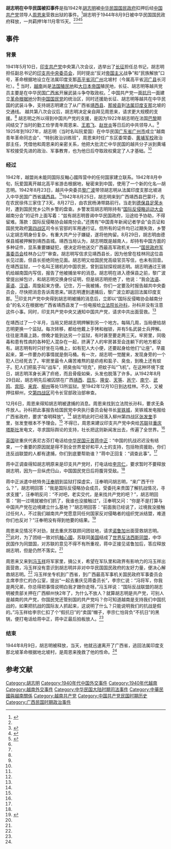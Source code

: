 '''胡志明在中华民国被扣事件'''是指1942年[[胡志明|胡志明]]被[[中华民国|中华民国]][[国民政府|国民政府]]扣押后经[[中国共产党|中国共产党]]领导人[[周恩来|周恩来]]营救出狱的事件。<ref name="tiger" >{{cite journal | language =zh-hans | author =孙纯福 | title =《68年前，周恩来出手营救胡志明》| journal =《[[老年人_(杂志)|老年人]]》 | volume =第12期 | year = 2012年 | pages =第42-43页  | issn =1007-2616  }}</ref>胡志明于1944年8月9日被中华民国国民政府释放，一共羁押1年11月零15天。<ref name="tiger" /><ref name="fs" >{{cite web |url=http://news.ifeng.com/history/zhongguojindaishi/detail_2013_06/03/26011137_0.shtml |title= 胡志明被国民党逮捕 因无钱有身份被疑是共产党大官|accessdate=2012 |publisher=凤凰网 |work= |language=zh-hans}}</ref><ref name="sz">{{cite web|url=http://www.sznews.com/culture/content/2011-06/17/content_5748962_4.htm|title=胡志明被国民党逮捕的真相：无钱有身份被疑是共产党大官|accessdate=2011|publisher=深圳新闻网|work=|language=zh-hans|deadurl=yes|archiveurl=https://web.archive.org/web/20170202070628/http://www.sznews.com/culture/content/2011-06/17/content_5748962_4.htm|archivedate=2017年2月2日|df=}}</ref><ref name="rm" >{{cite web |url=http://gx.people.com.cn/GB/179485/14930357.html |title=胡志明被国民党逮捕的真相：被疑是共产党大官 |accessdate=2011 |publisher=人民网 |work= |language=zh-hans}}</ref>

==事件==
===背景===
1941年5月10日，[[印支共产党|印支共产党]]中央第八次会议，选举出了[[长征_(政治人物)|长征]]担任总书记，胡志明担任副总书记的[[印支共中央委员会|印支共中央委员会]]，同时提出“反对[[帝国主义|帝国主义]]战争”和“民族解放”口号，革命根据地设立在法属印度支那[[高平省|高平省]][[河广县|河广州]]北坡村（今属高平省[[河广县|河广县]]长河社）。<ref name="tiger" />
当时，[[越南|越南]]尚是[[法国|法国]][[殖民地|殖民地]]和[[大日本帝国|大日本帝国]]殖民地，长征、胡志明等越共党员主要是在中华民国[[广西省|广西省]]开展武装斗争夺取政权。<ref name="tiger" />
中国共产党一面[[抗日救亡运动|抗日]]一面建立[[革命根据地|革命根据地]]分割[[中国国民党|中国国民党]]的统治区，同时还援助长征、胡志明等越共在中华民国的武装斗争，支持胡志明建立了从广西省[[靖西县|靖西县]]、[[那坡县|那坡县]]到[[法属印度支那|法属印度支那]]北坡的交通线。
越共第八次会议后，胡志明决定亲自拜见周恩来，请求更大规模的支援。<ref name="tiger" />
胡志明之所以得到中国共产党的支援，是因为1922年胡志明在法国[[巴黎|巴黎]]期间结交了当时的勤工俭学青年周恩来、[[王若飞|王若飞]]、[[赵世炎|赵世炎]]等日后的中共领导人。<ref name="tiger" />
1925年到1927年，胡志明（当时名叫阮爱国）在中华民国[[广东省|广东省]][[广州市|广州市]]成立“越南青年革命同志会”、“特别政治训练班”，周恩来时任广东区委常委、[[黄埔军校|黄埔军校]]政治部主任，凭借他和周恩来的亲密关系，他把大批流亡中华民国的越共分子派到黄埔军校接受先进的政治、军事教育，也为他日后夺取政权奠定了人才基础。<ref name="tiger" />

===经过===
1942年，越盟尚未能同国际反軸心國阵营中的任何国家建立联系。1942年8月中旬，阮爱国离开越北高平省游击根据地，秘密来到中国，使用了一个新的化名―胡志明。1942年8月23日，越共中央委员[[黎广波|黎广波]]带领胡志明从法属印度支那北坡进入中华民国广西省[[靖西县|靖西县]]。<ref name="tiger" />1942年8月25日，胡志明来到广西靖西县巴蒙圩，先在农民徐伟三家住了3天。8月27日，由农民杨涛带路前行。当走到[[德保县|德保县]][[足荣乡|足荣乡]]时，遭到国民党乡公所乡警的盘查。乡警发现胡志明除持有“[[国际反侵略运动大会|国际反侵略运动大会]]越南分会”的证件上面写着：“兹有胡志明晋谒中华民国政府，沿途给予协助，不得留难。落款：国际反侵略协会越南分会。”还携有“中国青年新闻记者学会”会员证和国民党政府[[第四战区|第四战区]]司令长官部的军用通行证。但所有的证件均已过期失效，乡警认定胡志明身份复杂，有重大共产分子嫌疑，遂将他拘留。8月29日，胡志明由德保县城被押解到靖西县城。靖西当局认为，胡志明既是越南人，却持有中国方面的多种证件，显系重要嫌疑犯，便决定将他送交广西最高军政机关――“[[国民政府军事委员会|国民政府军事委员会]]桂林办公厅”审查。胡志明写信求见靖西县长，因为他曾在桂林同这位县长见过面，但县长拒绝同他见面。胡志明又给国民党高级官员写信，也未有回音。在靖西监狱，一个名叫王锡机的中国农民，曾到监狱探视胡志明。胡志明通过王锡机给越南国内写信，报告了他被捕坐牢的消息。胡志明在进入德保县之前，黎广波曾提出掉包计，和胡志明交换身份证明，但是胡志明拒绝了，他说：“我会[[法语|法语]]、[[英语|英语]]、[[普通话|汉语]]，周旋起来方便。记住，万一我被捕，你们一定要及时报告越共中央委员会，尽快把消息告诉周恩来。”胡志明遭到逮捕后，黎广波立即返回法属印度支那。<ref name="tiger" />印支共产党中央得到胡志明被捕的消息后，立即以“国际反侵略协会越南分会”的名义在根据地广西省靖西县发了一份电报给[[中华民国立法院院长|立法院长]][[孙科|孙科]]，孙科并没有注意这件小事。同时，印支共产党中央又通知中国共产党，请求中共出面营救。<ref name="tiger" />

在靖西过了一个半月，当局又把胡志明押解到另一个地方。每隔几周，当局便给胡志明更换一个监狱。每次转移，都给他戴上手铐和枷锁，并有5名武装士兵押解。往往是清晨上路，傍晚才能到达另一个监狱，有时甚至要走两三天。牢房里，同吸毒和患有性病的各种犯人混杂在一起，挤满了人的牢房甚至会连躺下的地方都没有。胡志明有时只好坐在马桶上，如有犯人大小便，还要起身给他们“让座”。早晨起来，第一件要办的事情就是倒马桶。有一次，胡志明一觉醒来，发现身旁的一个犯人已经死去了。牢房里最令人痛苦难熬的是疥疮和虱子、臭虫，到晚上还有蚊子。犯人们把虱子叫“战车”，把臭虫叫“坦克”，把蚊子叫“飞机”。在这种环境下度日，胡志明浑身长满了疥疮，而且骨瘦如柴，头发也脱落了许多。从1942年8月29日起，胡志明先后被囚禁在广西[[靖西|靖西]]、[[田东|田东]]、[[隆安|隆安]]、[[天等|天等]]、[[邕宁|邕宁]]、[[南宁|南宁]]、[[武鸣|武鸣]]、[[宾阳|宾阳]]、[[来宾|来宾]]、[[柳州|柳州]]等处13所监狱。至1942年12月10日到达桂林。不久，又被押往柳州，交[[第四战区|第四战区]]司令长官部政治部审查。

12月6日，周恩来得知胡志明被逮捕的消息。周恩来找到立法院长孙科，要求无条件放人。孙科把此事报告给国民党中央执行委员会秘书长[[吴铁城|吴铁城]]，吴铁城发电报给广西省政府，要求“查明释放”。<ref name="tiger" />
胡志明此时已经落入柳州第四战区[[张发奎|张发奎]]手里，张发奎根本不予理会。<ref name="tiger" />
不得已，周恩来建议印支共产党中央给[[苏联|苏联]]驻[[重庆|重庆]][[塔斯社|塔斯社]]发电文，寻求国际舆论的支持，社长{{tsl|ru|Хавинсон, Яков Семёнович|赫尼古}}把这则新闻发出去，传遍了全世界。<ref name="tiger" />

[[英国|英国]]驻重庆代表尼古芬打电话给[[中华民国总统|中华民国元首]][[蒋中正|蒋中正]]：“中国的抗战迟迟没有结束，一个重要的原因就是得不到全世界爱好和平人士的支持，包括物资援助，你们连反战联盟的人都有逮捕，你们到底要帮助谁？”蒋中正回复：“调查此事”。<ref name="tiger" />

蒋中正调查得知胡志明原来是印支共产党时，打电话给[[李宗仁|李宗仁]]，要求暂时不要释放胡志明，因为一旦纵虎归山，中国国民党日后将腹背受敌。<ref name="tiger" />

蒋中正派遣中统特务[[汪奉明|汪奉明]]到监狱打探虚实，汪奉明问胡志明，“来广西干什么？”，胡志明回答：“我是国际反侵略协会成员，受委托来贵国了解抗战情况，寻求支援”，汪奉明反问：“不对吧，老实交代，是来找共产党的吧？”，胡志明回答：“刚一过境就被你们抓了，我谁也没接触过”，汪奉明又问：“你是不是打算与中国共产党在边境建立什么基地？”胡志明回答：“前面我已经说了，过境我没接触过任何人，不过我们越南共产党愿意同任何国家反对侵略者的组织党派结盟，难道你们也反对？”汪奉明没有得到他要的结果。<ref name="lion">{{cite web|url=http://news.wz.zj.cn/167/121418.html|title=胡志明被国民党逮捕真相|accessdate=2011-07-29|publisher=温州热线|work=文史天地|language=zh-hans}}{{dead link|date=2018年4月 |bot=InternetArchiveBot |fix-attempted=yes }}</ref>

周恩来见情况不对劲，就去重庆苏联顾问团驻地，请求[[诺鲁加|诺鲁加]]出面营救胡志明。<ref name="tiger" />此时，为了团结一致对抗[[軸心國|軸心國]]，苏联同[[美国|美国]]结成了[[世界反法西斯同盟|世界反法西斯同盟]]，中华民国作为同盟国，对苏联的意见不得不有所重视，蒋中正接见诺鲁加后，答应释放胡志明，但是仍然不落实。<ref name="tiger" />

周恩来又来到[[冯玉祥|冯玉祥]]将军家里，搞公关，希望在军队里和政界有影响力的冯玉祥出面营救，冯玉祥没有意识到胡志明并非对中华民国国民政府的友好力量，便决心解救胡志明。<ref name="tiger" />
冯玉祥坐专机到广西省，到广西最高军事机关国民政府军事委员会主席李宗仁的办公室，提出“一起去重庆见蒋委员长”，李宗仁说：“冯将军，你我是两兄弟，你总得把事情说明白我才跟你走呀。”冯玉祥说：“国际反战联盟的胡志明被贵部关押在广西柳州快2年了，为什么不放人？就算胡志明是共产党，可别人是越南的共产党，你国民党还管别国的共产党吗？你可知道越南是支持我们中国抗战的，如果把抗战的国际友人抓起来，这说明了什么？只能说明我们的抗战是假的。”冯玉祥给李宗仁扣了个“假抗日”的“卖国”帽子，李宗仁怕背负“不抗日”的黑锅，便打电话给蒋中正，蒋中正最后拍板放人。<ref name="tiger" />

===结束===
1944年8月9日，胡志明被释放，当天，他就迅速离开了广西省，逃回法属印度支那北坡革命根据地北坡村，是周恩来挽救了他的性命。<ref name="tiger" />

==参考文献==
{{Reflist|2}}

{{國民政府時期中華民國外交}}

{{DEFAULTSORT:Hu胡}}
[[Category:胡志明|Category:胡志明]]
[[Category:1940年代中国外交事件|Category:1940年代中国外交事件]]
[[Category:1940年代越南|Category:1940年代越南]]
[[Category:越南外交事件|Category:越南外交事件]]
[[Category:中华民国大陆时期司法事件|Category:中华民国大陆时期司法事件]]
[[Category:中華民國與越南關係|Category:中華民國與越南關係]]
[[Category:越南共产党|Category:越南共产党]]
[[Category:中国共产党民国时期历史|Category:中国共产党民国时期历史]]
[[Category:广西民国时期政治事件|Category:广西民国时期政治事件]]
